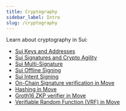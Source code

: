 ```yaml
---
title: Cryptography
sidebar_label: Intro
slug: /cryptography
---
```


Learn about cryptography in Sui:

-   [Sui Keys and Addresses](../cryptography/keys-and-addresses.mdx)
-   [Sui Signatures and Crypto Agility](../cryptography/signatures.mdx)
-   [Sui Multi-Signature](../cryptography/multisig.mdx)
-   [Sui Offline Signing](../cryptography/offline-signing.mdx)
-   [Sui Intent Signing](../cryptography/intent-signing.mdx)
-   [On-Chain Signature verification in Move](../cryptography/signatures.mdx)
-   [Hashing in Move](../cryptography/hashing.mdx)
-   [Groth16 ZKP verifier in Move](../cryptography/groth16.mdx)
-   [Verifiable Random Function (VRF) in Move](../cryptography/ecvrf.mdx)
